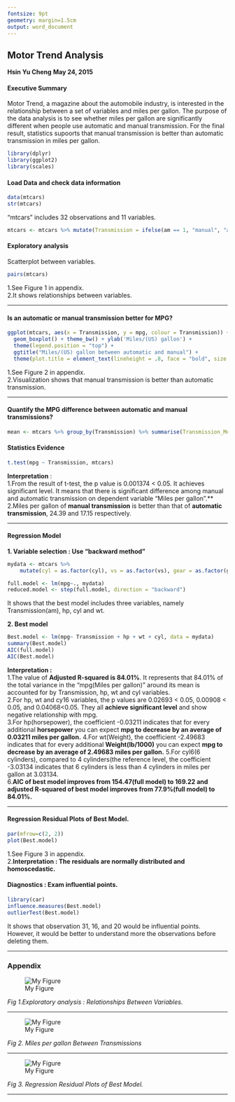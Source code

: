 ```yaml
---
fontsize: 9pt
geometry: margin=1.5cm
output: word_document
---
```


## **Motor Trend Analysis**
 **Hsin Yu Cheng**    **May 24, 2015**    
     
#### **Executive Summary**    
    
Motor Trend, a magazine about the automobile industry, is interested in the relationship between a set of variables and miles per gallon. The purpose of the data analysis is to see whether miles per gallon are significantly different when people use automatic and manual transmission. For the final result, statistics supoorts that manual transmission is better than automatic transmission in miles per gallon.     
    
```r
library(dplyr)
library(ggplot2)
library(scales)
```
        
#### **Load Data and check data information**        
```r
data(mtcars)
str(mtcars)
```     
    
"mtcars" includes 32 observations and 11 variables.    
    
```r
mtcars <- mtcars %>% mutate(Transmission = ifelse(am == 1, "manual", "automatic"))
```
       
#### **Exploratory analysis**          
       
Scatterplot between variables. 
    
```r
pairs(mtcars)
```        
1.See Figure 1 in appendix.         
2.It shows relationships between variables.          
        
***    
               
         
#### **Is an automatic or manual transmission better for MPG?**    
    
```r
ggplot(mtcars, aes(x = Transmission, y = mpg, colour = Transmission)) + 
  geom_boxplot() + theme_bw() + ylab('Miles/(US) gallon') +
  theme(legend.position = "top") +
  ggtitle("Miles/(US) gallon between automatic and manual") + 
  theme(plot.title = element_text(lineheight = .8, face = "bold", size = 12))
```

1.See Figure 2 in appendix.      
2.Visualization shows that manual transmission is better than automatic transmission.                      
        
***    
    
#### **Quantify the MPG difference between automatic and manual transmissions?**    
```r
mean <- mtcars %>% group_by(Transmission) %>% summarise(Transmission_Mean = mean(mpg))    
```   
           
#### **Statistics Evidence**
```r
t.test(mpg ~ Transmission, mtcars)    
```    

**Interpretation** :     
1.From the result of t-test, the p value is 0.001374 < 0.05. It achieves significant level. It means that there is significant difference among manual and automatic transmission on dependent variable "Miles per gallon".**        
2.Miles per gallon of **manual transmission** is better than that of  **automatic transmission**, 24.39 and 17.15 respectively.    

               
***    
              
#### **Regression Model**
    
**1. Variable selection : Use "backward method"**     
```r
mydata <- mtcars %>% 
    mutate(cyl = as.factor(cyl), vs = as.factor(vs), gear = as.factor(gear), carb = as.factor(carb )) %>% select(-am)

full.model <- lm(mpg~., mydata)
reduced.model <- step(full.model, direction = "backward")
```
It shows that the best model includes three variables, namely Transmission(am), hp, cyl and wt.    
    
**2. Best model**        
```r
Best.model <- lm(mpg~ Transmission + hp + wt + cyl, data = mydata)
summary(Best.model)
AIC(full.model)
AIC(Best.model)
```

**Interpretation :**    
1.The value of **Adjusted R-squared is 84.01%**. It represents that 84.01% of the total variance in the "mpg(Miles per gallon)" around its mean is accounted for by Transmission, hp, wt and cyl variables.    
2.For hp, wt and cy16 variables, the p values are 0.02693 < 0.05, 0.00908 < 0.05, and 0.04068<0.05. They all **achieve significant level** and show negative relationship with mpg.    
3.For hp(horsepower), the coefficient -0.03211 indicates that for every additional **horsepower** you can expect **mpg to decrease by an average of 0.03211 miles per gallon.**
4.For wt(Weight), the coefficient -2.49683 indicates that for every additional **Weight(lb/1000)** you can expect **mpg to decrease by an average of 2.49683 miles per gallon.**
5.For cyl6(6 cylinders), compared to 4 cylinders(the reference level, the coefficient -3.03134 indicates that 6 cylinders is less than 4 cylinders in miles per gallon at 3.03134.    
6.**AIC of best model improves from 154.47(full model) to 169.22 and adjusted R-squared of best model improves from 77.9%(full model) to 84.01%.**         
     
***
        
#### **Regression Residual Plots of Best Model.**    
```r
par(mfrow=c(2, 2))
plot(Best.model)
```
1.See Figure 3 in appendix.     
2.**Interpretation : The residuals are normally distributed and homoscedastic.**    
    
     
#### **Diagnostics : Exam influential points.**
```r
library(car)
influence.measures(Best.model)
outlierTest(Best.model)
```
It shows that observation 31, 16, and 20 would be influential points. However, it would be better to understand more the observations before deleting them.    
    
***        
        
### **Appendix**     
![My Figure](paris.png)  
    
 *Fig 1.Exploratory analysis : Relationships Between Variables.*    
     
***     
     
![My Figure](transmission.png)    

 *Fig 2. Miles per gallon Between Transmissions*    
    
***     
     
![My Figure](Residual_Plot.png)     
    
 *Fig 3. Regression Residual Plots of Best Model.*
    
***    
     
